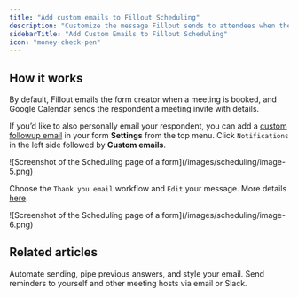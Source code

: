 ```yaml
---
title: "Add custom emails to Fillout Scheduling"
description: "Customize the message Fillout sends to attendees when they book a meeting."
sidebarTitle: "Add Custom Emails to Fillout Scheduling"
icon: "money-check-pen"
---
```


## How it works

By default, Fillout emails the form creator when a meeting is booked, and Google Calendar sends the respondent a meeting invite with details.

If you’d like to also personally email your respondent, you can add a [custom followup email](/custom-emails) in your form **Settings** from the top menu. Click `Notifications` in the left side followed by **Custom emails**.

<Frame>
  ![Screenshot of the Scheduling page of a form](/images/scheduling/image-5.png)
</Frame>

Choose the `Thank you email` workflow and `Edit` your message. More details [here](/custom-emails).

<Frame>
  ![Screenshot of the Scheduling page of a form](/images/scheduling/image-6.png)
</Frame>

## Related articles

<CardGroup cols={3}>
  <Card title="Custom email notifications" icon="envelope-open-text" iconType="regular" color="#FFC738" href="/custom-emails">
    Automate sending, pipe previous answers, and style your email.
  </Card>
  <Card title="Scheduling actions" icon="circle-calendar" iconType="regular" color="#FFC738" href="/scheduling-workflows">
    Send reminders to yourself and other meeting hosts via email or Slack.
  </Card>
</CardGroup>